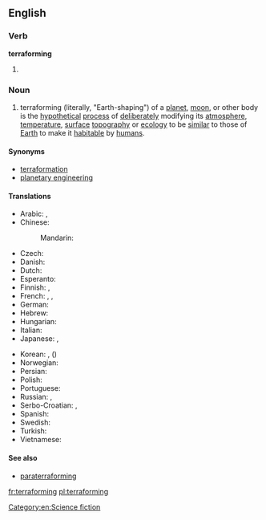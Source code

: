 ==English==

===Verb===
'''terraforming'''

# {{present participle of|terraform}}

===Noun===
{{wikipedia}}
{{en-noun|-}}

# terraforming (literally, "Earth-shaping") of a [[planet]], [[moon]], or other body is the [[hypothetical]] [[process]] of [[deliberately]] modifying its [[atmosphere]], [[temperature]], [[surface]] [[topography]] or [[ecology]] to be [[similar]] to those of [[Earth]] to make it [[habitable]] by [[human|humans]].

====Synonyms====
* [[terraformation]]
* [[planetary engineering]]

====Translations====
{{trans-top|planetary engineering}}
* Arabic: {{t|ar|إعادة تأهيل|f|tr='i3aadat ta'hiil}},  {{t|ar|تيرافورمينغ|m|tr=tirafuurmingh}}
* Chinese:
*: Mandarin: {{t-|cmn|地球化|tr=dìqiúhuà|sc=Hani}}
* Czech: {{t|cs|terraformace|f}}
* Danish: {{t|da|terraformning}}
* Dutch: {{t|nl|terravorming}}
* Esperanto: {{t|eo|teroformigo|m|xs=Esperanto}}
* Finnish: {{t|fi|maankaltaistaminen}},  {{t|fi|terraformointi}}
* French: {{t+|fr|terraformation|f}},  {{t+|fr|terraforming|m}},  {{t+|fr|terraformage|m}}
* German: {{t+|de|Terraforming|n}}
* Hebrew: {{t|he|הארצה|f|tr=ha'aratsa}}
* Hungarian: {{t|hu|terraformálás}}
* Italian: {{t|it|terraformazione|f}}
* Japanese: {{t|ja|テラフォーミング|tr=terafōmingu}},  {{t-|ja|地球化|tr=ちきゅうか, chikyūka}}
{{trans-mid}}
* Korean: {{t|ko|테라포밍|tr=terapoming|sc=Hang}},  {{t|ko|지구화|tr=jiguhwa|sc=Hang}} ({{t|ko| 地球化}})
* Norwegian: {{t-|no|terraforming}}
* Persian: {{t|fa|زمینی‌سازی|xs=Persian}}
* Polish: {{t|pl|terraformowanie|n}}
* Portuguese: {{t|pt|terraformação|f}}
* Russian: {{t-|ru|терраформирование|n|tr=terraformírovanije}},  {{t|ru|терраформинг|m|tr=terrafórming}}
* Serbo-Croatian: {{t|sh|тераформирање|n|sc=Cyrl|xs=Serbo-Croatian}},  {{t|sh|teraformiranje|n|xs=Serbo-Croatian}}
* Spanish: {{t|es|terraformación|f}}
* Swedish: {{t|sv|terraformning}}
* Turkish: {{t-|tr|terraforming}}
* Vietnamese: {{t|vi|địa khai hóa|xs=Vietnamese}}
{{trans-bottom}}

====See also====
* [[paraterraforming]]

[[Category:en:Science fiction]]

[[fr:terraforming]]
[[pl:terraforming]]